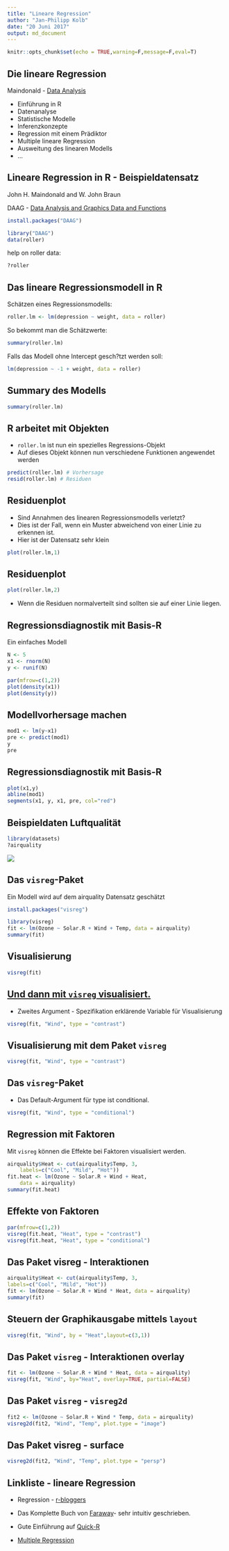 ```yaml
---
title: "Lineare Regression"
author: "Jan-Philipp Kolb"
date: "20 Juni 2017"
output: md_document
---
```



```r
knitr::opts_chunk$set(echo = TRUE,warning=F,message=F,eval=T)
```


## Die lineare Regression

Maindonald - [Data Analysis](https://cran.r-project.org/doc/contrib/usingR.pdf)

-  Einführung in R 
-  Datenanalyse
-  Statistische Modelle
-  Inferenzkonzepte
-  Regression mit einem Prädiktor
-  Multiple lineare Regression
-  Ausweitung des linearen Modells
-  ...

## Lineare Regression in R - Beispieldatensatz

John H. Maindonald and W. John Braun

DAAG - [Data Analysis and Graphics Data and Functions](http://cran.ms.unimelb.edu.au/web/packages/DAAG/DAAG.pdf)

```r
install.packages("DAAG")
```


```r
library("DAAG")
data(roller)
```

help on roller data:

```r
?roller
```

## Das lineare Regressionsmodell in R

Schätzen eines Regressionsmodells:

```r
roller.lm <- lm(depression ~ weight, data = roller)
```

So bekommt man die Schätzwerte:

```r
summary(roller.lm)
```

Falls das Modell ohne Intercept gesch?tzt werden soll:

```r
lm(depression ~ -1 + weight, data = roller)
```


## Summary des Modells

```r
summary(roller.lm)
```

## R arbeitet mit Objekten

- `roller.lm` ist nun ein spezielles Regressions-Objekt
- Auf dieses Objekt können nun verschiedene Funktionen angewendet werden

```r
predict(roller.lm) # Vorhersage
resid(roller.lm) # Residuen
```

## Residuenplot

-  Sind Annahmen des linearen Regressionsmodells verletzt? 
-  Dies ist der Fall, wenn ein Muster abweichend von einer Linie zu erkennen ist.
-  Hier ist der Datensatz sehr klein

```r
plot(roller.lm,1)
```

## Residuenplot

```r
plot(roller.lm,2)
```

- Wenn die Residuen normalverteilt sind sollten sie auf einer Linie liegen.



## Regressionsdiagnostik mit Basis-R

Ein einfaches Modell
```r
N <- 5
x1 <- rnorm(N)
y <- runif(N)
```

```r
par(mfrow=c(1,2))
plot(density(x1))
plot(density(y))
```



## Modellvorhersage machen

```r
mod1 <- lm(y~x1)
pre <- predict(mod1)
y
pre
```

## Regressionsdiagnostik mit Basis-R

```r
plot(x1,y)
abline(mod1)
segments(x1, y, x1, pre, col="red")
```

## Beispieldaten Luftqualität

```r
library(datasets)
?airquality
```

![](https://github.com/Japhilko/IntroR/raw/master/2017/slides/figure/DataAirquality.PNG)

## Das `visreg`-Paket 

Ein Modell wird auf dem airquality Datensatz geschätzt

```r
install.packages("visreg")
```


```r
library(visreg)
fit <- lm(Ozone ~ Solar.R + Wind + Temp, data = airquality)
summary(fit)
```

## Visualisierung

```r
visreg(fit)
```

## [Und dann mit `visreg` visualisiert.](http://myweb.uiowa.edu/pbreheny/publications/visreg.pdf)

- Zweites Argument -  Spezifikation erklärende Variable für Visualisierung

```r
visreg(fit, "Wind", type = "contrast")
```

## Visualisierung mit dem Paket `visreg`

```r
visreg(fit, "Wind", type = "contrast")
```


## Das `visreg`-Paket 

- Das Default-Argument für type ist conditional.

```r
visreg(fit, "Wind", type = "conditional")
```


## Regression mit Faktoren

Mit `visreg` können die Effekte bei Faktoren visualisiert werden.

```r
airquality$Heat <- cut(airquality$Temp, 3, 
	labels=c("Cool", "Mild", "Hot"))
fit.heat <- lm(Ozone ~ Solar.R + Wind + Heat, 
	data = airquality)
summary(fit.heat)
```

## Effekte von Faktoren


```r
par(mfrow=c(1,2))
visreg(fit.heat, "Heat", type = "contrast")
visreg(fit.heat, "Heat", type = "conditional")
```


## Das Paket visreg - Interaktionen

```r
airquality$Heat <- cut(airquality$Temp, 3, 
labels=c("Cool", "Mild", "Hot"))
fit <- lm(Ozone ~ Solar.R + Wind * Heat, data = airquality)
summary(fit)
```

## Steuern der Graphikausgabe mittels `layout`

```r
visreg(fit, "Wind", by = "Heat",layout=c(3,1))
```


## Das Paket `visreg` - Interaktionen overlay

```r
fit <- lm(Ozone ~ Solar.R + Wind * Heat, data = airquality)
visreg(fit, "Wind", by="Heat", overlay=TRUE, partial=FALSE)
```

## Das Paket `visreg` - `visreg2d`

```r
fit2 <- lm(Ozone ~ Solar.R + Wind * Temp, data = airquality)
visreg2d(fit2, "Wind", "Temp", plot.type = "image")
```

## Das Paket visreg - surface

```r
visreg2d(fit2, "Wind", "Temp", plot.type = "persp")
```




## Linkliste - lineare Regression

-  Regression - [r-bloggers](http://www.r-bloggers.com/r-tutorial-series-simple-linear-regression/)

-  Das Komplette Buch von [Faraway](http://cran.r-project.org/doc/contrib/Faraway-PRA.pdf)- sehr intuitiv geschrieben.

-  Gute Einführung auf [Quick-R](http://www.statmethods.net/stats/regression.html)

- [Multiple Regression](https://www.r-bloggers.com/multiple-regression-part-1/)
